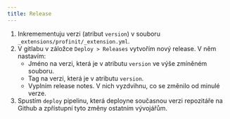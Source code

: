 ```yaml
---
title: Release
---
```


1. Inkremementuju verzi (atribut `version`) v souboru  `_extensions/profinit/_extension.yml`.
2. V gitlabu v záložce `Deploy > Releases` vytvořím nový release. V něm nastavím:
    - Jméno na verzi, která je v atributu `version` ve výše zmíněném souboru.
    - Tag na verzi, která je v atributu `version`.
    - Vyplním release notes. V nich vyzdvihnu, co se změnilo od minulé verze.
3. Spustím `deploy` pipelinu, která deployne současnou verzi repozitáře na Github a zpřístupní tyto změny ostatním vývojářům.
